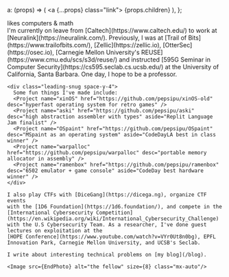 


  a: (props) => (
    <a {...props} class="link">
      {props.children}
    </a>
  ),
};

<Site>
  <div class="text-xl font-light mb-8 text-black"
    id="pepsi-is">
    <span class="g">likes</span> computers <span class="g">&</span> math
  </div>

  <div class="text-lg space-y-8">
    I'm currently on leave from [Caltech](https://www.caltech.edu/) to work at [Neuralink](https://neuralink.com/). Previously, I was at
    [Trail of Bits](https://www.trailofbits.com/), [Zellic](https://zellic.io), [OtterSec](https://osec.io),
    [Carnegie Mellon University's REUSE](https://www.cmu.edu/scs/s3d/reuse/) and instructed
    [595G Seminar in Computer Security](https://cs595.seclab.cs.ucsb.edu/) at the University of California, Santa Barbara.
    One day, I hope to be a professor.

    <div class="leading-snug space-y-4">
      Some fun things I've made include:
      <Project name="xinOS" href="https://github.com/pepsipu/xinOS-old" desc="hyperfast operating system for retro games" />
      <Project name="aski" href="https://github.com/pepsipu/aski" desc="high abstraction assembler with types" aside="Replit Language Jam finalist" />
      <Project name="OSpaint" href="https://github.com/pepsipu/OSpaint" desc="MSpaint as an operating system" aside="CodeDayLA best in class winner" />
      <Project name="warpalloc" href="https://github.com/pepsipu/warpalloc" desc="portable memory allocator in assembly" />
      <Project name="ramenbox" href="https://github.com/pepsipu/ramenbox" desc="6502 emulator + game console" aside="CodeDay best hardware winner" />
    </div>

    I also play CTFs with [DiceGang](https://dicega.ng), organize CTF events
    with the [1D6 Foundation](https://1d6.foundation/), and compete in the
    [International Cybersecurity Competition](https://en.wikipedia.org/wiki/International_Cybersecurity_Challenge)
    with the U.S Cybersecurity Team. As a researcher, I've done guest lectures on exploitation at the
    [HOPE Conference](https://www.youtube.com/watch?v=VYr0Ut8n0bg), EPFL Innovation Park, Carnegie Mellon University, and UCSB's Seclab.

    I write about interesting technical problems on [my blog](/blog).

    <Image src={EndPhoto} alt="the fellow" size={8} class="mx-auto"/>

  </div>
</Site>
